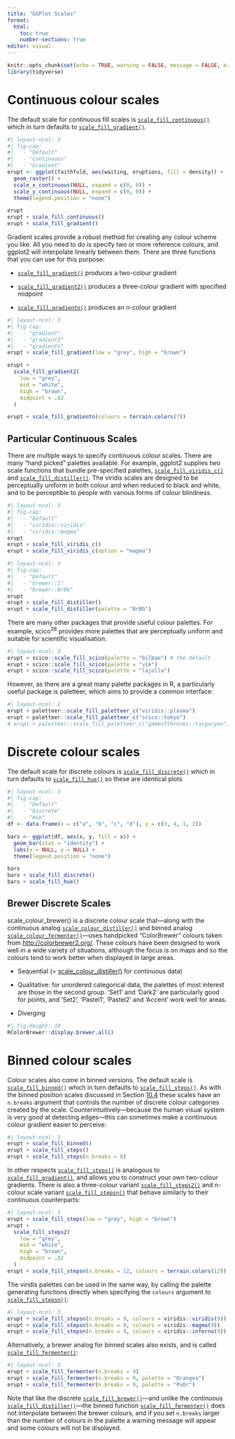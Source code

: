 ```yaml
---
title: "GGPlot Scales"
format: 
  html:
    toc: true
    number-sections: true
editor: visual
---
```


```r
knitr::opts_chunk$set(echo = TRUE, warning = FALSE, message = FALSE, error = FALSE)
library(tidyverse)
```

# **Continuous colour scales**

The default scale for continuous fill scales is [`scale_fill_continuous()`](https://ggplot2.tidyverse.org/reference/scale_colour_continuous.html) which in turn defaults to [`scale_fill_gradient()`](https://ggplot2.tidyverse.org/reference/scale_gradient.html).

```r
#| layout-ncol: 3
#| fig-cap: 
#|   - "Default"
#|   - "Continuous"
#|   - "Gradient"
erupt <- ggplot(faithfuld, aes(waiting, eruptions, fill = density)) +
  geom_raster() +
  scale_x_continuous(NULL, expand = c(0, 0)) + 
  scale_y_continuous(NULL, expand = c(0, 0)) + 
  theme(legend.position = "none")

erupt
erupt + scale_fill_continuous() 
erupt + scale_fill_gradient() 
```

Gradient scales provide a robust method for creating any colour scheme you like. All you need to do is specify two or more reference colours, and ggplot2 will interpolate linearly between them. There are three functions that you can use for this purpose:

-   [`scale_fill_gradient()`](https://ggplot2.tidyverse.org/reference/scale_gradient.html) produces a two-colour gradient

-   [`scale_fill_gradient2()`](https://ggplot2.tidyverse.org/reference/scale_gradient.html) produces a three-colour gradient with specified midpoint

-   [`scale_fill_gradientn()`](https://ggplot2.tidyverse.org/reference/scale_gradient.html) produces an n-colour gradient

```r
#| layout-ncol: 3
#| fig-cap: 
#|   - "gradient"
#|   - "gradient2"
#|   - "gradientn"
erupt + scale_fill_gradient(low = "grey", high = "brown")

erupt + 
  scale_fill_gradient2(
    low = "grey", 
    mid = "white", 
    high = "brown", 
    midpoint = .02
  )

erupt + scale_fill_gradientn(colours = terrain.colors(7))
```

## Particular Continuous Scales

There are multiple ways to specify continuous colour scales. There are many "hand picked" palettes available. For example, ggplot2 supplies two scale functions that bundle pre-specified palettes, [`scale_fill_viridis_c()`](https://ggplot2.tidyverse.org/reference/scale_viridis.html) and [`scale_fill_distiller()`](https://ggplot2.tidyverse.org/reference/scale_brewer.html). The viridis scales are designed to be perceptually uniform in both colour and when reduced to black and white, and to be perceptible to people with various forms of colour blindness.

```r
#| layout-ncol: 3
#| fig-cap: 
#|   - "Default"
#|   - "viridis::viridis"
#|   - "viridis::magma"
erupt
erupt + scale_fill_viridis_c()
erupt + scale_fill_viridis_c(option = "magma")
```

```r
#| layout-ncol: 3
#| fig-cap: 
#|   - "Default"
#|   - "brewer::1"
#|   - "brewer::BrBG"
erupt
erupt + scale_fill_distiller()
erupt + scale_fill_distiller(palette = "BrBG")
```

There are many other packages that provide useful colour palettes. For example, scico^38^ provides more palettes that are perceptually uniform and suitable for scientific visualisation:

```r
#| layout-ncol: 3
erupt + scico::scale_fill_scico(palette = "bilbao") # the default
erupt + scico::scale_fill_scico(palette = "vik")
erupt + scico::scale_fill_scico(palette = "lajolla")
```

However, as there are a great many palette packages in R, a particularly useful package is paletteer, which aims to provide a common interface:

```r
#| layout-ncol: 2
erupt + paletteer::scale_fill_paletteer_c("viridis::plasma")
erupt + paletteer::scale_fill_paletteer_c("scico::tokyo")
# erupt + paletteer::scale_fill_paletteer_c("gameofthrones::targaryen")
```

# Discrete colour scales

The default scale for discrete colours is [`scale_fill_discrete()`](https://ggplot2.tidyverse.org/reference/scale_colour_discrete.html) which in turn defaults to [`scale_fill_hue()`](https://ggplot2.tidyverse.org/reference/scale_hue.html) so these are identical plots

```r
#| layout-ncol: 3
#| fig-cap: 
#|   - "Default"
#|   - "Discrete"
#|   - "Hue"
df <- data.frame(x = c("a", "b", "c", "d"), y = c(3, 4, 1, 2))

bars <- ggplot(df, aes(x, y, fill = x)) + 
  geom_bar(stat = "identity") + 
  labs(x = NULL, y = NULL) +
  theme(legend.position = "none")

bars
bars + scale_fill_discrete()
bars + scale_fill_hue()
```

## Brewer Discrete Scales

scale_colour_brewer() is a discrete colour scale that---along with the continuous analog [`scale_colour_distiller()`](https://ggplot2.tidyverse.org/reference/scale_brewer.html) and binned analog [`scale_colour_fermenter()`](https://ggplot2.tidyverse.org/reference/scale_brewer.html)---uses handpicked "ColorBrewer" colours taken from <http://colorbrewer2.org/>. These colours have been designed to work well in a wide variety of situations, although the focus is on maps and so the colours tend to work better when displayed in large areas.

-   Sequential (= [scale_colour_distiller()](https://ggplot2.tidyverse.org/reference/scale_brewer.html) for continuous data)

-   Qualitative: for unordered categorical data, the palettes of most interest are those in the second group. 'Set1' and 'Dark2' are particularly good for points, and 'Set2', 'Pastel1', 'Pastel2' and 'Accent' work well for areas.

-   Diverging

```r
#| fig-height: 10
RColorBrewer::display.brewer.all()
```

# Binned colour scales

Colour scales also come in binned versions. The default scale is [`scale_fill_binned()`](https://ggplot2.tidyverse.org/reference/scale_colour_continuous.html) which in turn defaults to [`scale_fill_steps()`](https://ggplot2.tidyverse.org/reference/scale_steps.html). As with the binned position scales discussed in Section [10.4](https://ggplot2-book.org/scale-position.html#binned-position) these scales have an `n.breaks` argument that controls the number of discrete colour categories created by the scale. Counterintuitively---because the human visual system is very good at detecting edges---this can sometimes make a continuous colour gradient easier to perceive:

```r
#| layout-ncol: 3
erupt + scale_fill_binned()
erupt + scale_fill_steps()
erupt + scale_fill_steps(n.breaks = 8)
```

In other respects [`scale_fill_steps()`](https://ggplot2.tidyverse.org/reference/scale_steps.html) is analogous to [`scale_fill_gradient()`](https://ggplot2.tidyverse.org/reference/scale_gradient.html), and allows you to construct your own two-colour gradients. There is also a three-colour variant [`scale_fill_steps2()`](https://ggplot2.tidyverse.org/reference/scale_steps.html) and n-colour scale variant [`scale_fill_stepsn()`](https://ggplot2.tidyverse.org/reference/scale_steps.html) that behave similarly to their continuous counterparts:

```r
#| layout-ncol: 3
erupt + scale_fill_steps(low = "grey", high = "brown")
erupt + 
  scale_fill_steps2(
    low = "grey", 
    mid = "white", 
    high = "brown", 
    midpoint = .02
  )
erupt + scale_fill_stepsn(n.breaks = 12, colours = terrain.colors(12))
```

The viridis palettes can be used in the same way, by calling the palette generating functions directly when specifying the `colours` argument to [`scale_fill_stepsn()`](https://ggplot2.tidyverse.org/reference/scale_steps.html):

```r
#| layout-ncol: 3
erupt + scale_fill_stepsn(n.breaks = 9, colours = viridis::viridis(9))
erupt + scale_fill_stepsn(n.breaks = 9, colours = viridis::magma(9))
erupt + scale_fill_stepsn(n.breaks = 9, colours = viridis::inferno(9))
```

Alternatively, a brewer analog for binned scales also exists, and is called [`scale_fill_fermenter()`](https://ggplot2.tidyverse.org/reference/scale_brewer.html):

```r
#| layout-ncol: 3
erupt + scale_fill_fermenter(n.breaks = 9)
erupt + scale_fill_fermenter(n.breaks = 9, palette = "Oranges")
erupt + scale_fill_fermenter(n.breaks = 9, palette = "PuOr")
```

Note that like the discrete [`scale_fill_brewer()`](https://ggplot2.tidyverse.org/reference/scale_brewer.html)---and unlike the continuous [`scale_fill_distiller()`](https://ggplot2.tidyverse.org/reference/scale_brewer.html)---the binned function [`scale_fill_fermenter()`](https://ggplot2.tidyverse.org/reference/scale_brewer.html) does not interpolate between the brewer colours, and if you set `n.breaks` larger than the number of colours in the palette a warning message will appear and some colours will not be displayed.
